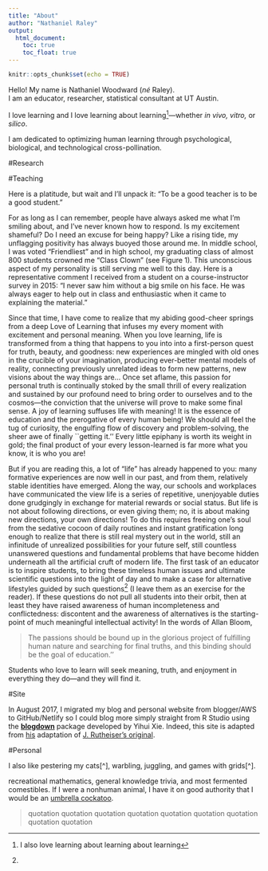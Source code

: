 ```yaml
---
title: "About"
author: "Nathaniel Raley"
output:
  html_document:
    toc: true
    toc_float: true
---
```


```r
knitr::opts_chunk$set(echo = TRUE)
```


Hello! My name is Nathaniel Woodward (*né* Raley).   
I am an educator, researcher, statistical consultant at UT Austin. 

I love learning and I love learning about learning[^1]---whether *in vivo, vitro,* or *silico*.

I am dedicated to optimizing human learning through psychological, biological, and technological cross-pollination. 




<!--My life's work is how life works
I believe that in addition to improving the quality and availability of education, an enduring love of learning should be the aim of every educator and the prerogative of every child. Further, I feel that urgent effort is needed to optimize student learning---increasing the efficacy of education will generate advancements at present unfathomable in the total amount of knowledge and truth in the world. Still more powerful pedagogies will result, fueling a feedback loop that will push our species onward and upward over critical thresholds in discovery. Only an optimally educated humanity will be equipped to solve today’s most pressing problems and to safeguard a future for our posterity

mechanics of memory

In both my teaching and my research, my guiding purpose is to improve students’ lifetime learning outcomes---to provide students with meaningful learning experiences that lead to durable, flexible knowledge; to show them how enjoyable learning can be so that they are motivated to pursue knowledge for its own sake; and to give them the cognitive and meta-cognitive skills they need to pursue their independent
inquiry effectively and efficiently.


Realize, though, that "living" and "learning" are mutually entailing and thus functionally equivalent: both terms imply changes in the state of a system with respect to its environment, given a unique history of such interactions.

Integrating over your every lesson-learned gives more than just what you know... it's who you are! A “tree of life” and a “tree of knowledge” have proverbial roots in most every culture, but if you dig beneath the surface you find that they grow together---like Baucis and Philemon of myth, or the great Pando of Utah, they are the same tree! (Some have preferred rhizome.) 

"you live and you learn." But this is tautological: to live is to learn!
-->


#Research



#Teaching

Here is a platitude, but wait and I'll unpack it: "To be a good teacher is to be a good student."

For as long as I can remember, people have always asked me what I'm smiling about, and I've never known how to respond. Is my excitement shameful? Do I need an excuse for being happy? Like a rising tide, my unflagging positivity has always buoyed those around me. In middle school, I was voted "Friendliest" and in high school, my graduating class of almost 800 students crowned me "Class Clown" (see Figure 1). This unconscious aspect of my personality is still serving me well to this day. Here is a representative comment I received from a student on a course-instructor survey in 2015: "I never saw him without a big smile on his face.  He was always eager to help out in class and enthusiastic when it came to explaining the material." 

Since that time, I have come to realize that my abiding good-cheer springs from a deep Love of Learning that infuses my every moment with excitement and personal meaning. When you love learning, life is transformed from a thing that happens to you into into a first-person quest for truth, beauty, and goodness: new experiences are mingled with old ones in the crucible of your imagination, producing ever-better mental models of reality, connecting previously unrelated ideas to form new patterns, new visions about the way things are... Once set aflame, this passion for personal truth is continually stoked by the small thrill of every realization and sustained by our profound need to bring order to ourselves and to the cosmos---the conviction that the universe will prove to make some final sense. A joy of learning suffuses life with meaning! It is the essence of education and the prerogative of every human being! We should all feel the tug of curiosity, the engulfing flow of discovery and problem-solving, the sheer awe of finally ``getting it.'' Every little epiphany is worth its weight in gold; the final product of your every lesson-learned is far more what you know, it is who you are!

But if you are reading this, a lot of "life" has already happened to you: many formative experiences are now well in our past, and from them, relatively stable identities have emerged. Along the way, our schools and workplaces have communicated the view life is a series of repetitive, unenjoyable duties done grudgingly in exchange for material rewards or social status. But life is not about following directions, or even giving them; no, it is about making new directions, your own directions! To do this requires freeing one's soul from the sedative cocoon of daily routines and instant gratification long enough to realize that there is still real mystery out in the world, still an infinitude of unrealized possibilities for your future self, still countless unanswered questions and fundamental problems that have become hidden underneath all the artificial cruft of modern life. The first task of an educator is to inspire students, to bring these timeless human issues and ultimate scientific questions into the light of day and to make a case for alternative lifestyles guided by such questions[^3] (I leave them as an exercise for the reader). If these questions do not pull all students into their orbit, then at least they have raised awareness of human incompleteness and conflictedness: discontent and the awareness of alternatives is the starting-point of much meaningful intellectual activity! In the words of Allan Bloom, 

> The passions should be bound up in the glorious project of fulfilling human 
> nature and searching for final truths, and this binding should be the goal of 
> education.''  

Students who love to learn will seek meaning, truth, and enjoyment in everything they do---and they will find it.  


#Site

In August 2017, I migrated my blog and personal website from blogger/AWS to GitHub/Netlify so I could blog more simply straight from R Studio using the [**blogdown**](https://github.com/rstudio/blogdown) package developed by Yihui Xie. Indeed, this site is adapted from [his](https://github.com/yihui/hugo-lithium-theme) adaptation of [J. Rutheiser's original](https://github.com/jrutheiser/hugo-lithium-theme).


#Personal


I also like pestering my cats[^], warbling, juggling, and games with grids[^].

recreational mathematics, general knowledge trivia, and most fermented comestibles. 
If I were a nonhuman animal, I have it on good authority that I would be an [umbrella cockatoo](http://en.wikipedia.org/wiki/Umbrella_cockatoo#Gallery).

> quotation quotation quotation
> quotation quotation quotation
> quotation quotation quotation









[^1]: I also love learning about learning about learning
[^2]: ![](minesweeper.png)
[^3]: 